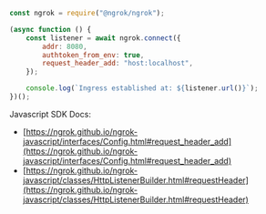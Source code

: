 ```jsx
const ngrok = require("@ngrok/ngrok");

(async function () {
	const listener = await ngrok.connect({
		addr: 8080,
		authtoken_from_env: true,
		request_header_add: "host:localhost",
	});

	console.log(`Ingress established at: ${listener.url()}`);
})();
```

Javascript SDK Docs:

- [https://ngrok.github.io/ngrok-javascript/interfaces/Config.html#request_header_add](https://ngrok.github.io/ngrok-javascript/interfaces/Config.html#request_header_add)
- [https://ngrok.github.io/ngrok-javascript/classes/HttpListenerBuilder.html#requestHeader](https://ngrok.github.io/ngrok-javascript/classes/HttpListenerBuilder.html#requestHeader)
